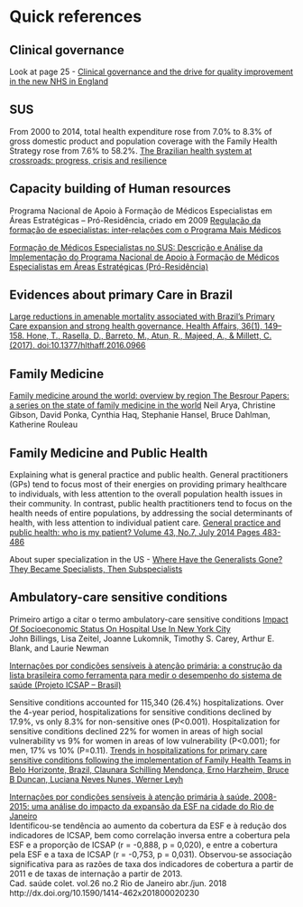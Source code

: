 # Quick references {-}    

## Clinical governance {-}    

Look at page 25 - 
[Clinical governance and the drive for quality improvement in the new NHS in England](https://www.ncbi.nlm.nih.gov/pmc/articles/PMC1113460/pdf/61.pdf){target="_blank"}     


## SUS {-}   

From 2000 to 2014, total health expenditure rose from 7.0% to 8.3% of gross domestic product and population coverage with the Family Health Strategy rose from 7.6% to 58.2%. [The Brazilian health system at crossroads: progress, crisis and resilience](https://www.ncbi.nlm.nih.gov/pmc/articles/PMC6035510/pdf/bmjgh-2018-000829.pdf){target="_blank"}     

## Capacity building of Human resources {-}  

Programa Nacional de Apoio à Formação de Médicos Especialistas em Áreas Estratégicas – Pró-Residência, criado em 2009 [Regulação da formação de especialistas: inter-relações com o Programa Mais Médicos](http://www.scielo.br/pdf/physis/v26n2/0103-7331-physis-26-02-00633.pdf){target="_blank"}    



[Formação de Médicos Especialistas no SUS: Descrição e Análise da Implementação do Programa Nacional de Apoio à Formação de Médicos Especialistas em Áreas Estratégicas (Pró-Residência)](http://www.scielo.br/pdf/rbem/v37n1/11.pdf){target="_blank"}    

## Evidences about primary Care in Brazil {-}   

[Large reductions in amenable mortality associated with Brazil’s Primary Care expansion and strong health governance. Health Affairs, 36(1), 149–158. Hone, T., Rasella, D., Barreto, M., Atun, R., Majeed, A., & Millett, C. (2017). doi:10.1377/hlthaff.2016.0966 ](https://www.healthaffairs.org/doi/full/10.1377/hlthaff.2016.0966?url_ver=Z39.88-2003&rfr_id=ori:rid:crossref.org&rfr_dat=cr_pub%3dpubmed){target="_blank"}   


## Family Medicine {-}   

[Family medicine around the world: overview by region The Besrour Papers: a series on the state of family medicine in the world](https://www.ncbi.nlm.nih.gov/pmc/articles/PMC5471080/pdf/0630436.pdf){target="_blank"} Neil Arya, Christine Gibson, David Ponka, Cynthia Haq, Stephanie Hansel, Bruce Dahlman, Katherine Rouleau   



## Family Medicine and Public Health {-}   

Explaining what is general practice and public health. General practitioners (GPs) tend to focus most of their energies on providing primary healthcare to individuals, with less attention to the overall population health issues in their community. In contrast, public health practitioners tend to focus on the health needs of entire populations, by addressing the social determinants of health, with less attention to individual patient care. 
[General practice and public health: who is my patient? Volume 43, No.7, July 2014 Pages 483-486](https://www.racgp.org.au/afp/2014/july/who-is-my-patient/){target="_blank"}    

About super specialization in the US - 
[Where Have the Generalists Gone? They Became Specialists, Then Subspecialists](https://www.amjmed.com/article/S0002-9343%2817%2930134-1/pdf){target="_blank"}    



## Ambulatory-care sensitive conditions {-}

Primeiro artigo a citar o termo ambulatory-care sensitive conditions
[Impact Of Socioeconomic Status On Hospital Use In New York City](https://www.healthaffairs.org/doi/pdf/10.1377/hlthaff.12.1.162){target="_blank"}     
John Billings, Lisa Zeitel, Joanne Lukomnik, Timothy S. Carey, Arthur E. Blank, and Laurie Newman    

[Internações por condições sensíveis à atenção primária: a construção da lista brasileira como ferramenta para medir o desempenho do sistema de saúde (Projeto ICSAP – Brasil)](http://www.scielo.br/pdf/csp/v25n6/16.pdf){target="_blank"}    


Sensitive conditions accounted for 115,340 (26.4%) hospitalizations. Over the 4-year period, hospitalizations for sensitive conditions declined by 17.9%, vs only 8.3% for non-sensitive ones (P<0.001). Hospitalization for sensitive conditions declined 22% for women in areas of high social vulnerability vs 9% for women in areas of low vulnerability (P<0.001); for men, 17% vs 10% (P=0.11). [Trends in hospitalizations for primary care sensitive conditions following the implementation of Family Health Teams in Belo Horizonte, Brazil, Claunara Schilling Mendonça, Erno Harzheim, Bruce B Duncan, Luciana Neves Nunes, Werner Leyh](https://www.ncbi.nlm.nih.gov/pubmed/21666271){target="_blank"}   

[Internações por condições sensíveis à atenção primária à saúde, 2008-2015: uma análise do impacto da expansão da ESF na cidade do Rio de Janeiro](http://www.scielo.br/scielo.php?script=sci_arttext&pid=S1414-462X2018000200178&lng=pt&nrm=iso&tlng=pt){target="_blank"}       
Identificou-se tendência ao aumento da cobertura da ESF e à redução dos indicadores de ICSAP, bem como correlação inversa entre a cobertura pela ESF e a proporção de ICSAP (r = -0,888, p = 0,020), e entre a cobertura pela ESF e a taxa de ICSAP (r = -0,753, p = 0,031). Observou-se associação significativa para as razões de taxa dos indicadores de cobertura a partir de 2011 e de taxas de internação a partir de 2013.   
Cad. saúde colet. vol.26 no.2 Rio de Janeiro abr./jun. 2018 http://dx.doi.org/10.1590/1414-462x201800020230  